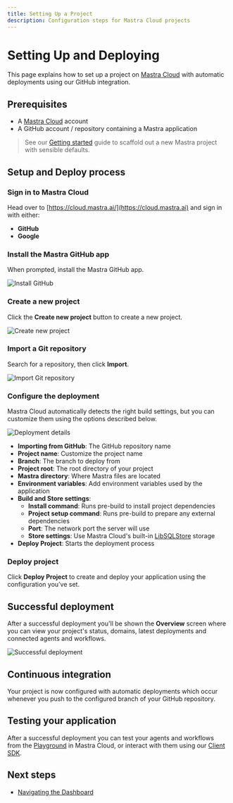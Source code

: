 ```yaml
---
title: Setting Up a Project
description: Configuration steps for Mastra Cloud projects
---
```



# Setting Up and Deploying

This page explains how to set up a project on [Mastra Cloud](https://mastra.ai/cloud) with automatic deployments using our GitHub integration.

<MastraCloudCallout />

## Prerequisites

- A [Mastra Cloud](https://mastra.ai/cloud) account
- A GitHub account / repository containing a Mastra application

> See our [Getting started](/getting-started/installation) guide to scaffold out a new Mastra project with sensible defaults.

## Setup and Deploy process

<Steps>

### Sign in to Mastra Cloud

Head over to [https://cloud.mastra.ai/](https://cloud.mastra.ai) and sign in with either:

- **GitHub**
- **Google**

### Install the Mastra GitHub app

When prompted, install the Mastra GitHub app.

![Install GitHub](/img/mastra-cloud/mastra-cloud-install-github.jpg)

### Create a new project

Click the **Create new project** button to create a new project.

![Create new project](/img/mastra-cloud/mastra-cloud-create-new-project.jpg)

### Import a Git repository

Search for a repository, then click **Import**.

![Import Git repository](/img/mastra-cloud/mastra-cloud-import-git-repository.jpg)

### Configure the deployment

Mastra Cloud automatically detects the right build settings, but you can customize them using the options described below.

![Deployment details](/img/mastra-cloud/mastra-cloud-deployment-details.jpg)

- **Importing from GitHub**: The GitHub repository name
- **Project name**: Customize the project name
- **Branch**: The branch to deploy from
- **Project root**: The root directory of your project
- **Mastra directory**: Where Mastra files are located
- **Environment variables**: Add environment variables used by the application
- **Build and Store settings**:
   - **Install command**: Runs pre-build to install project dependencies
   - **Project setup command**: Runs pre-build to prepare any external dependencies
   - **Port**: The network port the server will use
   - **Store settings**: Use Mastra Cloud's built-in [LibSQLStore](/storage/overview) storage
- **Deploy Project**: Starts the deployment process

### Deploy project

Click **Deploy Project** to create and deploy your application using the configuration you’ve set.

</Steps>

## Successful deployment

After a successful deployment you'll be shown the **Overview** screen where you can view your project's status, domains, latest deployments and connected agents and workflows.

![Successful deployment](/img/mastra-cloud/mastra-cloud-successful-deployment.jpg)

## Continuous integration

Your project is now configured with automatic deployments which occur whenever you push to the configured branch of your GitHub repository.

## Testing your application

After a successful deployment you can test your agents and workflows from the [Playground](/mastra-cloud/dashboard#playground) in Mastra Cloud, or interact with them using our [Client SDK](/client-js/overview).

## Next steps

- [Navigating the Dashboard](/mastra-cloud/dashboard)
